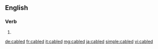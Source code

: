 ==English==

===Verb===
{{head|en|verb form}}

# {{en-past of|cable}}

[[de:cabled]]
[[fr:cabled]]
[[it:cabled]]
[[mg:cabled]]
[[ja:cabled]]
[[simple:cabled]]
[[vi:cabled]]
